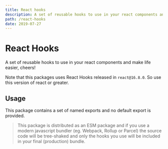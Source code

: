 ```yaml
---
title: React hooks
description: A set of reusable hooks to use in your react components and make life easier, cheers!
path: /react-hooks
date: 2019-07-27
---
```


# React Hooks

A set of reusable hooks to use in your react components and make life easier, cheers!

Note that this packages uses React Hooks released in `react@16.8.0`. So use this version of react or greater.

## Usage

This package contains a set of named exports and no default export is provided.

> This package is distributed as an ESM package and if you use a modern javascript bundler (eg. Webpack, Rollup or Parcel) the source code will be tree-shaked and only the hooks you use will be included in your final (production) bundle.
